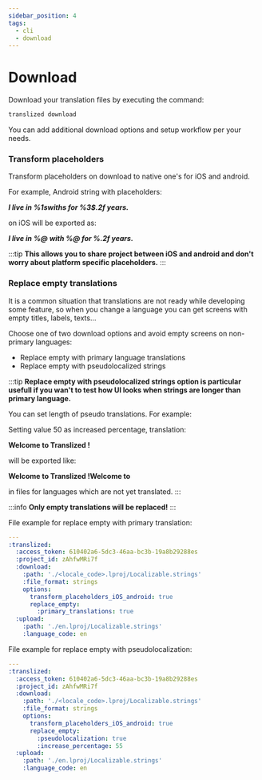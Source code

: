 ```yaml
---
sidebar_position: 4
tags:
  - cli
  - download
---
```


# Download

Download your translation files by executing the command:

```bash
translized download
```

You can add additional download options and setup workflow per your needs.

### Transform placeholders

Transform placeholders on download to native one's for iOS and android.

For example, Android string with placeholders:

_**I live in %1$s with %2$s for %3$.2f years.**_

on iOS will be exported as:

_**I live in %@ with %@ for %.2f years.**_

:::tip
**This allows you to share project between iOS and android and don't worry about platform specific placeholders.**
:::

### Replace empty translations

It is a common situation that translations are not ready while developing some feature, so when you change a language you can get screens with empty titles, labels, texts...

Choose one of two download options and avoid empty screens on non-primary languages:

- Replace empty with primary language translations
- Replace empty with pseudolocalized strings

:::tip
**Replace empty with pseudolocalized strings option is particular usefull if you wan't to test how UI looks when strings are longer than primary language.**

You can set length of pseudo translations. For example:

Setting value 50 as increased percentage, translation:

**Welcome to Translized !**

will be exported like:

**Welcome to Translized !Welcome to**

in files for languages which are not yet translated.
:::

:::info
**Only empty translations will be replaced!**
:::

File example for replace empty with primary translation:

```yml
---
:translized:
  :access_token: 610402a6-5dc3-46aa-bc3b-19a8b29288es
  :project_id: zAhfwMRi7f
  :download:
    :path: './<locale_code>.lproj/Localizable.strings'
    :file_format: strings
    options:
      transform_placeholders_iOS_android: true
      replace_empty:
        :primary_translations: true
  :upload:
    :path: './en.lproj/Localizable.strings'
    :language_code: en
```

File example for replace empty with pseudolocalization:

```yml
---
:translized:
  :access_token: 610402a6-5dc3-46aa-bc3b-19a8b29288es
  :project_id: zAhfwMRi7f
  :download:
    :path: './<locale_code>.lproj/Localizable.strings'
    :file_format: strings
    options:
      transform_placeholders_iOS_android: true
      replace_empty:
        :pseudolocalization: true
        :increase_percentage: 55
  :upload:
    :path: './en.lproj/Localizable.strings'
    :language_code: en
```
